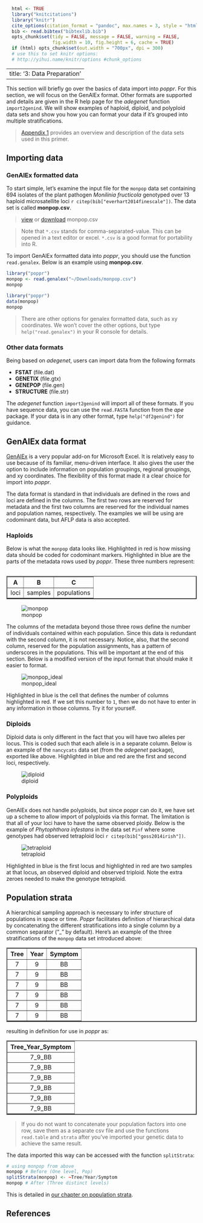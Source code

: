 ```r
  html <- TRUE
  library("knitcitations")
  library("knitr")
  cite_options(citation_format = "pandoc", max.names = 3, style = "html", hyperlink = "to.doc")
  bib <- read.bibtex("bibtexlib.bib")
  opts_chunk$set(tidy = FALSE, message = FALSE, warning = FALSE, 
                 fig.width = 10, fig.height = 6, cache = TRUE)
  if (html) opts_chunk$set(out.width = "700px", dpi = 300)
  # use this to set knitr options: 
  # http://yihui.name/knitr/options #chunk_options
```

---
title: '3: Data Preparation'
---

This section will briefly go over the basics of data import into *poppr*. For
this section, we will focus on the GenAlEx format. Other formats are supported
and details are given in the R help page for the *adegenet* function
`import2genind`. We will show examples of haploid, diploid, and polyploid data
sets and show you how you can format your data if it's grouped into multiple
stratifications.

> [Appendix 1](Data_sets.html) provides an overview and description of the data sets used in this primer.

Importing data
------

### GenAlEx formatted data

To start simple, let's examine the input file for the `monpop` data set
containing 694 isolates of the plant pathogen *Monilinia fructicola* genotyped
over 13 haploid microsatellite loci `r citep(bib["everhart2014finescale"])`. The data set is
called **monpop.csv**.

><a class="btn btn-info btn-sm" target = "blank" href="https://github.com/grunwaldlab/Population_Genetics_in_R/blob/master/monpop.csv" role="button">view</a> 
or
<a class="btn btn-primary btn-sm" target = "blank" href="http://grunwaldlab.github.io/Population_Genetics_in_R/monpop.csv" role="button"> download</a> monpop.csv

> Note that `*.csv` stands for comma-separated-value. This can be opened in a text editor or excel. `*.csv` is a good format for portability into R.

To import GenAlEx formatted data into *poppr*, you should use the function
`read.genalex`. Below is an example using **monpop.csv**.

```r
library("poppr")
monpop <- read.genalex("~/Downloads/monpop.csv")
monpop
```

```r
library("poppr")
data(monpop)
monpop
```

> There are other options for genalex formatted data, such as xy coordinates. 
We won't cover the other options, but type `help("read.genalex")` in your R 
console for details.

### Other data formats

Being based on *adegenet*, users can import data from the following formats

- **FSTAT** (file.dat)
- **GENETIX** (file.gtx)
- **GENEPOP** (file.gen)
- **STRUCTURE** (file.str)

The *adegenet* function `import2genind` will import all of these formats. 
If you have sequence data, you can use the `read.FASTA` function from the *ape* 
package.
If your data is in any other format, type `help("df2genind")` for guidance.

GenAlEx data format
----

[GenAlEx](http://biology-assets.anu.edu.au/GenAlEx/Welcome.html) is a very popular add-on for Microsoft Excel. It is relatively easy to
use because of its familiar, menu-driven interface. It also gives the user the
option to include information on population groupings, regional groupings, and
xy coordinates. The flexibility of this format made it a clear choice for import
into *poppr*.

The data format is standard in that individuals are defined in the rows and loci
are defined in the columns. The first two rows are reserved for metadata and the
first two columns are reserved for the individual names and population names,
respectively. The examples we will be using are codominant data, but AFLP data
is also accepted.

### Haploids

Below is what the `monpop` data looks like. Highlighted in red is
how missing data should be coded for codominant markers. Highlighted in blue are
the parts of the metadata rows used by *poppr*. These three numbers represent:

<table align="left" cellpadding=20 border=2>
<thead>
<tr>
<th class="col-xs-3">A</th>
<th class="col-xs-3">B</th>
<th class="col-xs-3">C</th>
</tr>
</thead>
<tbody>
<tr>
<td class="text-center">loci</td>
<td class="text-center">samples</td>
<td class="text-center">populations</td>
</tr>
</tbody>
</table>

![monpop](images/monpop.png)

The columns of the metadata beyond those three rows define the number of
individuals contained within each population. Since this data is redundant with
the second column, it is not necessary. Notice, also, that the second column,
reserved for the population assignments, has a pattern of underscores in the
populations. This will be important at the end of this section. Below is a
modified version of the input format that should make it easier to format.

![monpop_ideal](images/monpop_ideal.png)

Highlighted in blue is the cell that defines the number of columns highlighted
in red. If we set this number to `1`, then we do not have to enter in any
information in those columns. Try it for yourself.

### Diploids

Diploid data is only different in the fact that you will have two alleles
per locus. This is coded such that each allele is in a separate
column. Below is an example of the `nancycats` data set (from the *adegenet*
package), exported like above. Highlighted in blue and red are the first and 
second loci, respectively.

![diploid](images/diploid.png)

### Polyploids

GenAlEx does not handle polyploids, but since poppr can do it, we have set up a
scheme to allow import of polyploids via this format. The limitation is that all
of your loci have to have the same observed ploidy. Below is the example of
*Phytophthora infestans* in the data set `Pinf` where some genotypes had
observed tetraploid loci `r citep(bib["goss2014irish"])`.

![tetraploid](images/tetraploid.png)

Highlighted in blue is the first locus and highlighted in red are two samples at
that locus, an observed diploid and observed triploid. Note the extra zeroes
needed to make the genotype tetraploid.


Population strata
----

A hierarchical sampling approach is necessary to infer structure of populations
in space or time. *Poppr* facilitates definition of hierarchical data by
concatenating the different stratifications into a single column by a common
separator ("\_" by default). Here's an example of the three stratifications
of the `monpop` data set introduced above:


<table border=2 cellpadding=20 align=center>
<tr> <th class="col-xs3"> 
Tree
</th> <th class="col-xs3"> 
Year
</th> <th class="col-xs3"> 
Symptom
</th>  </tr>
  <tr> <td align="center"> 
7
</td> <td align="center"> 
9
</td> <td align="center"> 
BB
</td> </tr>
  <tr> <td align="center"> 
7
</td> <td align="center"> 
9
</td> <td align="center"> 
BB
</td> </tr>
  <tr> <td align="center"> 
7
</td> <td align="center"> 
9
</td> <td align="center"> 
BB
</td> </tr>
  <tr> <td align="center"> 
7
</td> <td align="center"> 
9
</td> <td align="center"> 
BB
</td> </tr>
  <tr> <td align="center"> 
7
</td> <td align="center"> 
9
</td> <td align="center"> 
BB
</td> </tr>
  <tr> <td align="center"> 
7
</td> <td align="center"> 
9
</td> <td align="center"> 
BB
</td> </tr>
</table>

resulting in definition for use in *poppr* as:

<!-- html table generated in R 3.1.2 by xtable 1.7-4 package -->
<!-- Fri Jan  9 20:12:57 2015 -->
<table border=2 cellpadding=20 align=center>
<tr> <th class="col-xs3"> 
Tree_Year_Symptom
</th>  </tr>
  <tr> <td align="center"> 
7_9_BB
</td> </tr>
  <tr> <td align="center"> 
7_9_BB
</td> </tr>
  <tr> <td align="center"> 
7_9_BB
</td> </tr>
  <tr> <td align="center"> 
7_9_BB
</td> </tr>
  <tr> <td align="center"> 
7_9_BB
</td> </tr>
  <tr> <td align="center"> 
7_9_BB
</td> </tr>
</table>



> If you do not want to concatenate your population factors into one row,
save them as a separate csv file and use the functions `read.table` and `strata`
after you've imported your genetic data to achieve the same result.

The data imported this way can be accessed with the function `splitStrata`:

```r
# using monpop from above
monpop # Before (One level, Pop)
splitStrata(monpop) <- ~Tree/Year/Symptom
monpop # After (Three distinct levels)
```

This is detailed in [our chapter on population strata](Population_Strata.html).

References
----------

<!------>